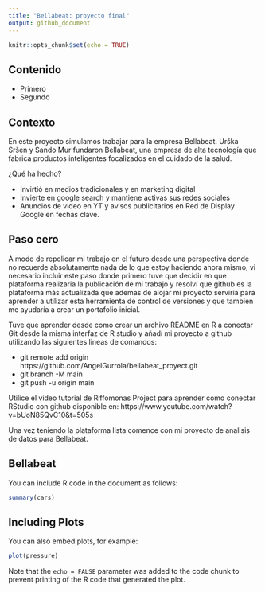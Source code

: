 ```yaml
---
title: "Bellabeat: proyecto final"
output: github_document
---
```


```r
knitr::opts_chunk$set(echo = TRUE)
```

## Contenido
- Primero
- Segundo

## Contexto
En este proyecto simulamos trabajar para la empresa Bellabeat.
Urška Sršen y Sando Mur fundaron Bellabeat, una empresa de alta tecnología que fabrica productos inteligentes focalizados en el cuidado de la salud.

¿Qué ha hecho?

  - Invirtió en medios tradicionales y en marketing digital
  - Invierte en google search y mantiene activas sus redes sociales
  - Anuncios de video en YT y avisos publicitarios en Red de Display Google en fechas clave.

## Paso cero

A modo de repolicar mi trabajo en el futuro desde una perspectiva donde no recuerde absolutamente nada de lo que estoy haciendo ahora mismo, vi necesario incluir este paso donde primero tuve que decidir en que plataforma realizaria la publicación de mi trabajo y resolví que github es la plataforma más actualizada que ademas de alojar mi proyecto serviría para aprender a utilizar esta herramienta de control de versiones y que tambien me ayudaría a crear un portafolio inicial.

Tuve que aprender desde como crear un archivo README en R a conectar Git desde la misma interfaz de R studio y añadí mi proyecto a github utilizando las siguientes lineas de comandos:

- git remote add origin https://github.com/AngelGurrola/bellabeat_proyect.git
- git branch -M main
- git push -u origin main

Utilice el video tutorial de Riffomonas Project para aprender como conectar RStudio con github disponible en: https://www.youtube.com/watch?v=bUoN85QvC10&t=505s

Una vez teniendo la plataforma lista comence con mi proyecto de analisis de datos para Bellabeat.

## Bellabeat 

You can include R code in the document as follows:

```r
summary(cars)
```

## Including Plots

You can also embed plots, for example:

```r
plot(pressure)
```

Note that the `echo = FALSE` parameter was added to the code chunk to prevent printing of the R code that generated the plot.
